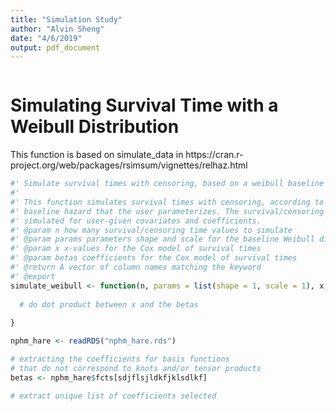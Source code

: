 ```yaml
---
title: "Simulation Study"
author: "Alvin Sheng"
date: "4/6/2019"
output: pdf_document
---
```


<!-- source load_dependencies later -->
```r

```

# Simulating Survival Time with a Weibull Distribution

This function is based on simulate_data in https://cran.r-project.org/web/packages/rsimsum/vignettes/relhaz.html

```r
#' Simulate survival times with censoring, based on a weibull baseline hazard
#'
#' This function simulates survival times with censoring, according to a weibull
#' baseline hazard that the user parameterizes. The survival/censoring times are 
#' simulated for user-given covariates and coefficients.
#' @param n how many survival/censoring time values to simulate
#' @param params parameters shape and scale for the baseline Weibull distribution, by default the exponential distribution with scale = 1
#' @param x x-values for the Cox model of survival times
#' @param betas coefficients for the Cox model of survival times
#' @return A vector of column names matching the keyword
#' @export
simulate_weibull <- function(n, params = list(shape = 1, scale = 1), x, betas) {
  
  # do dot product between x and the betas
  
}
```

<!-- Test rexp vs uniform transform -->

```r
nphm_hare <- readRDS("nphm_hare.rds")

# extracting the coefficients for basis functions 
# that do not correspond to knots and/or tensor products
betas <- nphm_hare$fcts[sdjflsjldkfjklsdlkf]

# extract unique list of coefficients selected 

```



